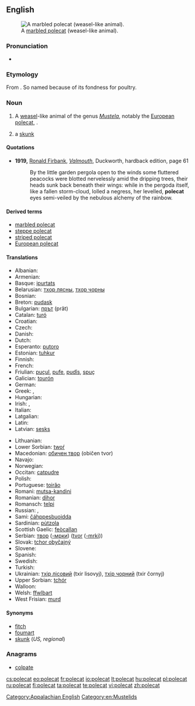 ==English==
[[Image:Marbled polecat.jpg|thumb|right|A [[marbled polecat]] (weasel-like animal).]]

===Pronunciation===
* {{IPA|/ˈpɔlkæt/}}

===Etymology===
From {{etyl|frm}} {{term|pole||hen|lang=frm}} {{compound||cat}}. So named because of its fondness for poultry.
{{wikipedia}}

===Noun===
{{en-noun}}

# A [[weasel]]-like animal of the genus ''[[Mustela]]'', notably the [[European polecat]], {{spelink|Mustela putorius}}.
# {{US|dialect}} a [[skunk]]

====Quotations====
* '''1919,''' [[w:Ronald Firbank|Ronald Firbank]], ''[[w:Valmouth|Valmouth]]'', Duckworth, hardback edition, page 61
*: By the little garden pergola open to the winds some fluttered peacocks were blotted nervelessly amid the dripping trees, their heads sunk back beneath their wings: while in the pergoda itself, like a fallen storm-cloud, lolled a negress, her levelled, '''polecat''' eyes semi-veiled by the nebulous alchemy of the rainbow.

====Derived terms====
* [[marbled polecat]]
* [[steppe polecat]]
* [[striped polecat]]
* [[European polecat]]

====Translations====
{{trans-top|''Mustela putorius''}}
* Albanian: {{t+|sq|qelbësi|xs=Albanian}}
* Armenian: {{t-|hy|ժանտաքիս|tr=žantak'is}}
* Basque: [[ipurtats]]
* Belarusian: [[тхор лясны]], [[тхор чорны]]
* Bosnian: {{t-|bs|tvor|m}}
* Breton: [[pudask]]
* Bulgarian: [[прът]] (prăt)
* Catalan: [[turó]]
* Croatian: {{t+|hr|tvor}}
* Czech: {{t+|cs|tchoř|m}}
* Danish: {{t|da|ilder}}
* Dutch: {{t+|nl|bunzing|m}}
* Esperanto: [[putoro]]
* Estonian: [[tuhkur]]
* Finnish: {{t+|fi|hilleri}}
* French: {{t+|fr|putois|m}}
* Friulian: [[puçul]], [[pufe]], [[pudîs]], [[spuç]]
* Galician: [[tourón]]
* German: {{t+|de|Iltis|m}}
* Greek: {{t+|el|οζοϊκτίς}}, {{t+|el|βρωμοκούναβο}}
* Hungarian: {{t+|hu|görény}}
* Irish: {{t|ga|cat coille|m}}, {{t|ga|toghán|m}}
* Italian: {{t-|it|puzzola|f}}
* Latgalian: {{tø|ltg|saskys|m}}
* Latin: {{t+|la|mustella}}
* Latvian: [[sesks]]
{{trans-mid}}
* Lithuanian: {{t+|lt|šeškas|xs=Lithuanian}}
* Lower Sorbian: [[twoŕ]]
* Macedonian: [[обичен твор]] (običen tvor)
* Navajo: {{tø|nv|tó wónaanídę́ę́ʼ dlǫ́ʼii}}
* Norwegian: {{t|no|ilder}}
* Occitan: [[catpudre]]
* Polish: {{t+|pl|tchórz}}
* Portuguese: [[toirăo]]
* Romani: [[mutsa-kandini]] {{f}}
* Romanian: [[dihor]]
* Romansch: [[telpi]]
* Russian: {{t+|ru|хорёк|tr=xorjók|m}}, {{t+|ru|хорь|m|tr=xor'}}
* Sami: [[čáhppesbuoidda]]
* Sardinian: [[pùtzola]]
* Scottish Gaelic: [[feòcallan]]
* Serbian: [[твор]] ([[-мрки]]) ([[tvor]] ([[-mrki]]))
* Slovak: [[tchor obyčajný]]
* Slovene: {{t+|sl|dihur|m}}
* Spanish: {{t-|es|turón|m}}
* Swedish: {{t+|sv|iller}}
* Turkish: {{t+|tr|kokarca}}
* Ukrainian: [[тхiр лiсовий]] (txir lisovyj), [[тхiр чорний]] (txir čornyj)
* Upper Sorbian: [[tchór]]
* Walloon: {{t+|wa|vexhåd|xs=Walloon}}
* Welsh: [[ffwlbart]]
* West Frisian: [[murd]]
{{trans-bottom}}

{{trans-see|skunk}}

====Synonyms====
* [[fitch]]
* [[foumart]]
* [[skunk]] (''US, regional'')

===Anagrams===
* [[colpate#English|colpate]]

[[Category:Appalachian English]]
[[Category:en:Mustelids]]

[[cs:polecat]]
[[eo:polecat]]
[[fr:polecat]]
[[io:polecat]]
[[lt:polecat]]
[[hu:polecat]]
[[pl:polecat]]
[[ru:polecat]]
[[fi:polecat]]
[[ta:polecat]]
[[te:polecat]]
[[vi:polecat]]
[[zh:polecat]]